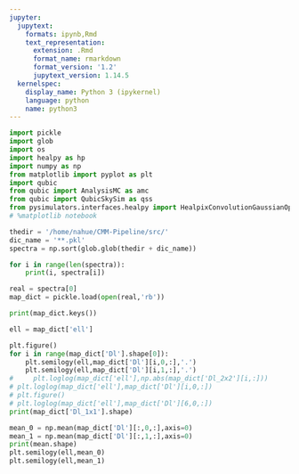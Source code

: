 ```yaml
---
jupyter:
  jupytext:
    formats: ipynb,Rmd
    text_representation:
      extension: .Rmd
      format_name: rmarkdown
      format_version: '1.2'
      jupytext_version: 1.14.5
  kernelspec:
    display_name: Python 3 (ipykernel)
    language: python
    name: python3
---
```


```python
import pickle
import glob
import os
import healpy as hp
import numpy as np
from matplotlib import pyplot as plt
import qubic
from qubic import AnalysisMC as amc
from qubic import QubicSkySim as qss
from pysimulators.interfaces.healpy import HealpixConvolutionGaussianOperator
# %matplotlib notebook
```

```python
thedir = '/home/nahue/CMM-Pipeline/src/'
dic_name = '**.pkl'
spectra = np.sort(glob.glob(thedir + dic_name))

for i in range(len(spectra)):
    print(i, spectra[i])

real = spectra[0]
map_dict = pickle.load(open(real,'rb'))

print(map_dict.keys())
```

```python
ell = map_dict['ell']

plt.figure()
for i in range(map_dict['Dl'].shape[0]):
    plt.semilogy(ell,map_dict['Dl'][i,0,:],'.')
    plt.semilogy(ell,map_dict['Dl'][i,1,:],'.')
#     plt.loglog(map_dict['ell'],np.abs(map_dict['Dl_2x2'][i,:]))
# plt.loglog(map_dict['ell'],map_dict['Dl'][i,0,:])
# plt.figure()
# plt.loglog(map_dict['ell'],map_dict['Dl'][6,0,:])
print(map_dict['Dl_1x1'].shape)

mean_0 = np.mean(map_dict['Dl'][:,0,:],axis=0)
mean_1 = np.mean(map_dict['Dl'][:,1,:],axis=0)
print(mean.shape)
plt.semilogy(ell,mean_0)
plt.semilogy(ell,mean_1)
```

```python

```

```python

```
